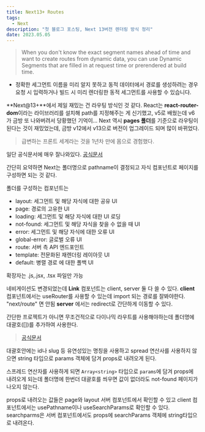 ```yaml
---
title: Next13+ Routes
tags:
  - Next
description: "첫 블로그 포스팅, Next 13버전 렌더링 방식 정리"
date: 2023.05.05
---
```


> When you don't know the exact segment names ahead of time and want to create routes from dynamic data, you can use Dynamic Segments that are filled in at request time or prerendered at build time.

- 정확한 세그먼트 이름을 미리 알지 못하고 동적 데이터에서 경로를 생성하려는 경우 요청 시 입력하거나 빌드 시 미리 렌더링한 동적 세그먼트를 사용할 수 있습니다.

**Next@13+**에서 제일 재밌는 건 라우팅 방식인 것 같다.
React는 **react-router-dom**이라는 라이브러리를 설치해 path를 지정해주는 게 신기했고, v5로 배웠는데 v6가 금방 또 나와버려서 당황했던 기억이...
Next 역시 **pages 폴더**를 기준으로 라우팅이 된다는 것이 재밌었는데, 금방 v12에서 v13으로 버전이 업그레이드 되며 많이 바뀌었다.

> 급변하는 프론트 세계라는 것을 1년차 만에 몸으로 경험했다.

일단 공식문서에 매우 잘나와있다. [공식문서](https://nextjs.org/docs/app/building-your-application/routing)

간단히 요약하면 Next는 폴더명으로 pathname이 결정되고 자식 컴포넌트로 페이지를 구성하면 되는 것 같다.

폴더를 구성하는 컴포넌트는

- layout: 세그먼트 및 해당 자식에 대한 공유 UI
- page: 경로의 고유한 UI
- loading: 세그먼트 및 해당 자식에 대한 UI 로딩
- not-found: 세그먼트 및 해당 자식을 찾을 수 없을 때 UI
- error: 세그먼트 및 해당 자식에 대한 오류 UI
- global-error: 글로벌 오류 UI
- route: 서버 측 API 엔드포인트
- template: 전문화된 재렌더링 레이아웃 UI
- default: 병렬 경로 에 대한 폴백 UI

확장자는 .js,.jsx, .tsx 파일만 가능

네비게이션도 변경되었는데
**Link** 컴포넌트는 client, server 둘 다 쓸 수 있다.
**client** 컴포넌트에서는 useRouter를 사용할 수 있는데 import 되는 경로를 잘봐야한다. "next/route" 면 안됨
**server** 에서는 redirect로 간단하게 이동할 수 있다.

간단한 프로젝트가 아니면 무조건적으로 다이나믹 라우트를 사용해야하는데
폴더명에 대괄호([])를 추가하여 사용한다.

> [공식문서](https://nextjs.org/docs/app/building-your-application/routing/dynamic-routes)

대괄호안에는 id나 slug 등 유연성있는 명칭을 사용하고 spread 연산사를 사용하지 않으면 string 타입으로 params 객체에 담겨 props로 내려오게 된다.

스프레드 연산자를 사용하게 되면 `Array<string>` 타입으로 `params`에 담겨 props에 내려오게 되는데 폴더명에 한번더 대괄호를 씌우면 값이 없더라도 not-found 페이지가 나오지 않는다.

props로 내려오는 값들은 page와 layout 서버 컴포넌트에서 확인할 수 있고
client 컴포넌트에서는 usePathname이나 useSearchParams로 확인할 수 있다.
searchparms은 서버 컴포넌트에서도 props에 searchParams 객체에 string타입으로 내려온다.
